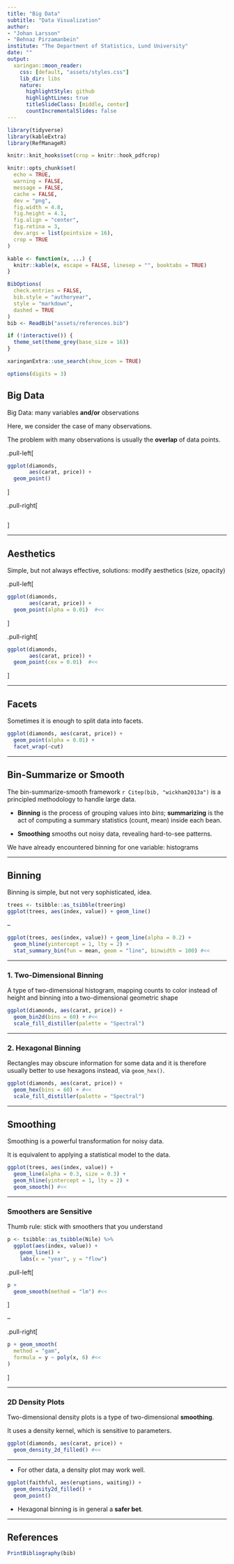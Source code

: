 ```yaml
---
title: "Big Data"
subtitle: "Data Visualization"
author: 
- "Johan Larsson"
- "Behnaz Pirzamanbein"
institute: "The Department of Statistics, Lund University"
date: ""
output:
  xaringan::moon_reader:
    css: [default, "assets/styles.css"]
    lib_dir: libs
    nature:
      highlightStyle: github
      highlightLines: true
      titleSlideClass: [middle, center]
      countIncrementalSlides: false
---
```


```r
library(tidyverse)
library(kableExtra)
library(RefManageR)

knitr::knit_hooks$set(crop = knitr::hook_pdfcrop)

knitr::opts_chunk$set(
  echo = TRUE,
  warning = FALSE,
  message = FALSE,
  cache = FALSE,
  dev = "png",
  fig.width = 4.8,
  fig.height = 4.1,
  fig.align = "center",
  fig.retina = 3,
  dev.args = list(pointsize = 16),
  crop = TRUE
)

kable <- function(x, ...) {
  knitr::kable(x, escape = FALSE, linesep = "", booktabs = TRUE)
}

BibOptions(
  check.entries = FALSE,
  bib.style = "authoryear",
  style = "markdown",
  dashed = TRUE
)
bib <- ReadBib("assets/references.bib")

if (!interactive()) {
  theme_set(theme_grey(base_size = 16))
}

xaringanExtra::use_search(show_icon = TRUE)

options(digits = 3)
```

## Big Data

Big Data: many variables **and/or** observations

Here, we consider the case of many observations.

The problem with many observations is usually the **overlap** of data points.

.pull-left[
```r
ggplot(diamonds, 
       aes(carat, price)) +
  geom_point()
```
]

.pull-right[
```r
```
]

---

## Aesthetics

Simple, but not always effective, solutions: modify aesthetics (size, opacity)

.pull-left[
```r
ggplot(diamonds, 
       aes(carat, price)) +
  geom_point(alpha = 0.01)  #<<
```
]

.pull-right[
```r
ggplot(diamonds, 
       aes(carat, price)) +
  geom_point(cex = 0.01)  #<<
```
]

---

## Facets

Sometimes it is enough to split data into facets.

```r
ggplot(diamonds, aes(carat, price)) +
  geom_point(alpha = 0.01) +
  facet_wrap(~cut)
```

---

## Bin-Summarize or Smooth

The bin-summarize-smooth framework `r Citep(bib, "wickham2013a")` is a principled
methodology to handle large data.

- **Binning** is the process of grouping values into *bins*; **summarizing** is the act of computing a summary statistics (count, mean) inside each bean.

- **Smoothing** smooths out noisy data, revealing hard-to-see patterns.

We have already encountered binning for one variable: histograms

---

## Binning

Binning is simple, but not very sophisticated, idea.

```r
trees <- tsibble::as_tsibble(treering)
ggplot(trees, aes(index, value)) + geom_line()
```

--

```r
ggplot(trees, aes(index, value)) + geom_line(alpha = 0.2) +
  geom_hline(yintercept = 1, lty = 2) +
  stat_summary_bin(fun = mean, geom = "line", binwidth = 100) #<<
```

---

### 1. Two-Dimensional Binning

A type of two-dimensional histogram, mapping counts to color instead of height
and binning into a two-dimensional geometric shape

```r
ggplot(diamonds, aes(carat, price)) +
  geom_bin2d(bins = 60) + #<<
  scale_fill_distiller(palette = "Spectral")
```

---

### 2. Hexagonal Binning

Rectangles may obscure information for some data and it is therefore usually better
to use hexagons instead, via `geom_hex()`.

```r
ggplot(diamonds, aes(carat, price)) +
  geom_hex(bins = 60) + #<<
  scale_fill_distiller(palette = "Spectral")
```

---

## Smoothing

Smoothing is a powerful transformation for noisy data.

It is equivalent to applying a statistical model to the data.

```r
ggplot(trees, aes(index, value)) +
  geom_line(alpha = 0.3, size = 0.3) +
  geom_hline(yintercept = 1, lty = 2) +
  geom_smooth() #<<
```

---

### Smoothers are Sensitive

Thumb rule: stick with smoothers that you understand

```r
p <- tsibble::as_tsibble(Nile) %>%
  ggplot(aes(index, value)) +
    geom_line() +
    labs(x = "year", y = "flow")
```

.pull-left[
```r
p + 
  geom_smooth(method = "lm") #<<
```
]

--

.pull-right[
```r
p + geom_smooth(
  method = "gam",
  formula = y ~ poly(x, 6) #<<
)
```
]

---

### 2D Density Plots

Two-dimensional density plots is a type of two-dimensional **smoothing**.

It uses a density kernel, which is sensitive to parameters.

```r
ggplot(diamonds, aes(carat, price)) +
  geom_density_2d_filled() #<<
```

---

- For other data, a density plot may work well.

```r
ggplot(faithful, aes(eruptions, waiting)) +
  geom_density2d_filled() +
  geom_point()
```

- Hexagonal binning is in general a **safer bet**.

---

## References

```r
PrintBibliography(bib)
```
